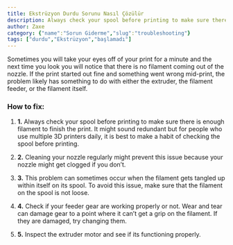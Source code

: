```yaml
---
title: Ekstrüzyon Durdu Sorunu Nasıl Çözülür
description: Always check your spool before printing to make sure there is enough filament to finish the print. It might sound redundant but for people who use multiple 3D printers daily, it is best to make a habit of checking the spool before printing.
author: Zaxe
category: {"name":"Sorun Giderme","slug":"troubleshooting"}
tags: ["durdu","Ekstrüzyon","başlamadı"]
---
```


<Aligned>
<ColumnImage image={{imageURL:"posts/common-3d-printing-problems-and-how-to-troubleshoot-them/img/extrusion-stopped-mid-print.webp",imageALT:"Extrusion Stopped Mid Print"}}>
Sometimes you will take your eyes off of your print for a minute and the next time you look you will notice that there is no filament coming out of the nozzle. If the print started out fine and something went wrong mid-print, the problem likely has something to do with either the extruder, the filament feeder, or the filament itself.
</ColumnImage>
<br/>

<h3>How to fix:</h3>

1. <strong className="list-number">1.</strong> Always check your spool before printing to make sure there is enough filament to finish the print. It might sound redundant but for people who use multiple 3D printers daily, it is best to make a habit of checking the spool before printing.

2. <strong className="list-number">2.</strong> Cleaning your nozzle regularly might prevent this issue because your nozzle might get clogged if you don’t.

3. <strong className="list-number">3.</strong> This problem can sometimes occur when the filament gets tangled up within itself on its spool. To avoid this issue, make sure that the filament on the spool is not loose.

4. <strong className="list-number">4.</strong> Check if your feeder gear are working properly  or not. Wear and tear can damage gear to a point where it can’t get a grip on the filament. If they are damaged, try changing them.

5. <strong className="list-number">5.</strong> Inspect the extruder motor and see if its functioning properly.
</Aligned>